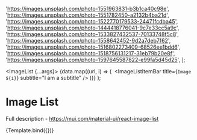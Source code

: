 
<Meta title="Material-UI/Layout/Image List" component={ImageList} />

  'https://images.unsplash.com/photo-1551963831-b3b1ca40c98e',
  'https://images.unsplash.com/photo-1551782450-a2132b4ba21d',
  'https://images.unsplash.com/photo-1522770179533-24471fcdba45',
  'https://images.unsplash.com/photo-1444418776041-9c7e33cc5a9c',
  'https://images.unsplash.com/photo-1533827432537-70133748f5c8',
  'https://images.unsplash.com/photo-1558642452-9d2a7deb7f62',
  'https://images.unsplash.com/photo-1516802273409-68526ee1bdd6',
  'https://images.unsplash.com/photo-1518756131217-31eb79b20e8f',
  'https://images.unsplash.com/photo-1597645587822-e99fa5d45d25',
];

  <ImageList {...args}>
    {data.map((url, i) => (
      <ImageListItem key={i}>
        <img src={url} alt="" loading="lazy" width={512} />
        <ImageListItemBar title={`Image ${i}`} subtitle="I am a subtitle" />
      </ImageListItem>
    ))}
  </ImageList>
);

# Image List

Full description - https://mui.com/material-ui/react-image-list

<Canvas>
  <Story name="Primary">{Template.bind({})}</Story>
</Canvas>

